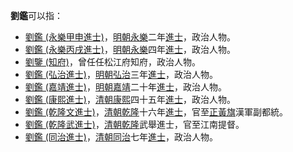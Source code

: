 '''劉鑑'''可以指：
* [[劉鑑_(永樂甲申進士)|劉鑑 (永樂甲申進士)]]，[[明朝|明朝]][[永樂|永樂]]二年[[進士|進士]]，政治人物。
* [[劉鑑_(永樂丙戌進士)|劉鑑 (永樂丙戌進士)]]，[[明朝|明朝]][[永樂|永樂]]四年[[進士|進士]]，政治人物。
* [[劉鑒_(知府)|劉鑒 (知府)]]，曾任任松江府知府，政治人物。
* [[劉鑑_(弘治進士)|劉鑑 (弘治進士)]]，[[明朝|明朝]][[弘治|弘治]]三年[[進士|進士]]，政治人物。
* [[劉鑑_(嘉靖進士)|劉鑑 (嘉靖進士)]]，[[明朝|明朝]][[嘉靖|嘉靖]]二十年[[進士|進士]]，政治人物。
* [[劉鑑_(康熙進士)|劉鑑 (康熙進士)]]，[[清朝|清朝]][[康熙|康熙]]四十五年[[進士|進士]]，政治人物。
* [[劉鑑_(乾隆文進士)|劉鑑 (乾隆文進士)]]，[[清朝|清朝]][[乾隆|乾隆]]十六年[[進士|進士]]，官至[[正黃旗|正黃旗]]漢軍副都統。
* [[劉鑑_(乾隆武進士)|劉鑑 (乾隆武進士)]]，[[清朝|清朝]][[乾隆|乾隆]]武舉進士，官至江南提督。
* [[劉鑑_(同治進士)|劉鑑 (同治進士)]]，[[清朝|清朝]][[同治|同治]]七年[[進士|進士]]，政治人物。
{{disambig|Cat=二字劉姓人名消歧義|jian}}